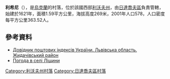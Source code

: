 {{coord|49|28|45|N|24|21|15|E|scale:100000|display=title}}

'''利希尼'''（{{lang-uk|Ліщини}}），是[[烏克蘭|烏克蘭]]的村落，位於該國西部[[利沃夫州|利沃夫州]]，由[[日達喬夫區|日達喬夫區]]負責管轄，始建於1621年，面積1.59平方公里，海拔高度269米，2001年人口578，人口密度每平方公里363.52人。

==參考資料==
*[http://www.uaidx.com/13/282/index Довідник поштових індексів України. Львівська область. Жидачівський район]{{Wayback|url=http://www.uaidx.com/13/282/index |date=20160909184734 }}
* [http://weather.in.ua/ua/l'vovskaja/13698 Погода в селі Ліщини]{{Wayback|url=http://weather.in.ua/ua/l'vovskaja/13698 |date=20150930063801 }}

{{DEFAULTSORT:Ліщини}}
[[Category:利沃夫州村落|Category:利沃夫州村落]]
[[Category:日達喬夫區村落|Category:日達喬夫區村落]]


{{Lviv-geo-stub}}